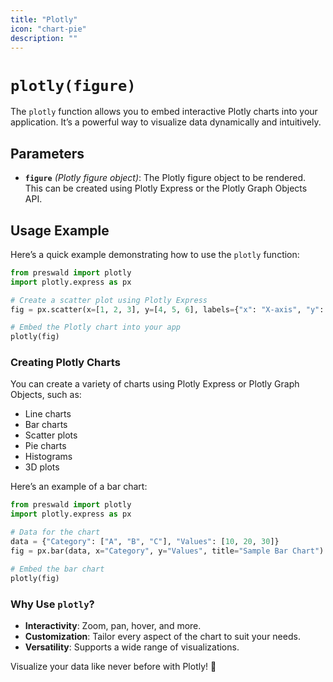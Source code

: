 ```yaml
---
title: "Plotly"
icon: "chart-pie"
description: ""
---
```


# `plotly(figure)`

The `plotly` function allows you to embed interactive Plotly charts into your application. It’s a powerful way to visualize data dynamically and intuitively.

## Parameters

- **`figure`** _(Plotly figure object)_: The Plotly figure object to be rendered. This can be created using Plotly Express or the Plotly Graph Objects API.

## Usage Example

Here’s a quick example demonstrating how to use the `plotly` function:

```python
from preswald import plotly
import plotly.express as px

# Create a scatter plot using Plotly Express
fig = px.scatter(x=[1, 2, 3], y=[4, 5, 6], labels={"x": "X-axis", "y": "Y-axis"})

# Embed the Plotly chart into your app
plotly(fig)
```

### Creating Plotly Charts

You can create a variety of charts using Plotly Express or Plotly Graph Objects, such as:

- Line charts
- Bar charts
- Scatter plots
- Pie charts
- Histograms
- 3D plots

Here’s an example of a bar chart:

```python
from preswald import plotly
import plotly.express as px

# Data for the chart
data = {"Category": ["A", "B", "C"], "Values": [10, 20, 30]}
fig = px.bar(data, x="Category", y="Values", title="Sample Bar Chart")

# Embed the bar chart
plotly(fig)
```

### Why Use `plotly`?

- **Interactivity**: Zoom, pan, hover, and more.
- **Customization**: Tailor every aspect of the chart to suit your needs.
- **Versatility**: Supports a wide range of visualizations.

Visualize your data like never before with Plotly! 🌟
